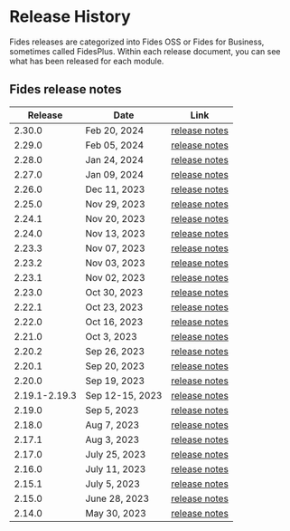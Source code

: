 
# Release History

Fides releases are categorized into Fides OSS or Fides for Business, sometimes called FidesPlus. Within each release document, you can see what has been released for each module.

## Fides release notes

| Release | Date | Link|
|------------- | ------------- | -------------| 
| 2.30.0 | Feb 20, 2024 | [release notes](/releases/fides-2-X/2-30) |
| 2.29.0 | Feb 05, 2024 | [release notes](/releases/fides-2-X/2-29) |
| 2.28.0 | Jan 24, 2024 | [release notes](/releases/fides-2-X/2-28) |
| 2.27.0 | Jan 09, 2024 | [release notes](/releases/fides-2-X/2-27) |
| 2.26.0 | Dec 11, 2023 | [release notes](/releases/fides-2-X/2-26) |
| 2.25.0 | Nov 29, 2023 | [release notes](/releases/fides-2-X/2-25) |
| 2.24.1 | Nov 20, 2023 | [release notes](/releases/fides-2-X/2-24) |
| 2.24.0 | Nov 13, 2023 | [release notes](/releases/fides-2-X/2-24) |
| 2.23.3 | Nov 07, 2023 | [release notes](/releases/fides-2-X/2-23) | 
| 2.23.2 | Nov 03, 2023 | [release notes](/releases/fides-2-X/2-23) | 
| 2.23.1 | Nov 02, 2023 | [release notes](/releases/fides-2-X/2-23) | 
| 2.23.0 | Oct 30, 2023 | [release notes](/releases/fides-2-X/2-23) | 
| 2.22.1 | Oct 23, 2023 | [release notes](/releases/fides-2-X/2-22) | 
| 2.22.0 | Oct 16, 2023 | [release notes](/releases/fides-2-X/2-22) | 
| 2.21.0 | Oct 3, 2023 | [release notes](/releases/fides-2-X/2-21) | 
| 2.20.2 | Sep 26, 2023 | [release notes](/releases/fides-2-X/2-20) | 
| 2.20.1 | Sep 20, 2023 | [release notes](/releases/fides-2-X/2-20) | 
| 2.20.0 | Sep 19, 2023 | [release notes](/releases/fides-2-X/2-20) | 
| 2.19.1-2.19.3| Sep 12-15, 2023 | [release notes](/releases/fides-2-X/2-19-2) | 
| 2.19.0 | Sep 5, 2023 | [release notes](/releases/fides-2-X/2-19) |
| 2.18.0 | Aug 7, 2023 | [release notes](/releases/fides-2-X/2-18) |
| 2.17.1 | Aug 3, 2023 | [release notes](/releases/fides-2-X/2-17-1) |
| 2.17.0 | July 25, 2023 | [release notes](/releases/fides-2-X/2-17) |
| 2.16.0 | July 11, 2023 | [release notes](/releases/fides-2-X/2-16) |
| 2.15.1 | July 5, 2023 | [release notes](/releases/fides-2-X/2-15-1) | 
| 2.15.0 | June 28, 2023 | [release notes](/releases/fides-2-X/2-15) |
| 2.14.0 | May 30, 2023 | [release notes](/releases/fides-2-X/2-14) | 

